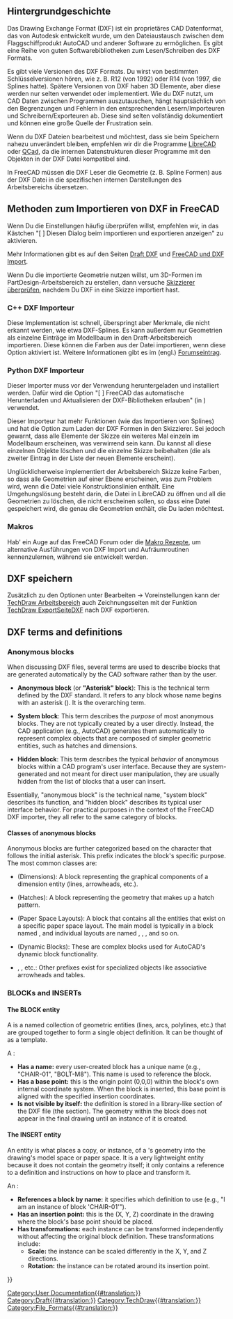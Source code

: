 <languages/>
{{TOCright}}

<span id="Background_history"></span>
== Hintergrundgeschichte ==

Das Drawing Exchange Format (DXF) ist ein proprietäres CAD Datenformat, das von Autodesk entwickelt wurde, um den Dateiaustausch zwischen dem Flaggschiffprodukt AutoCAD und anderer Software zu ermöglichen. Es gibt eine Reihe von guten Softwarebibliotheken zum Lesen/Schreiben des DXF Formats.

Es gibt viele Versionen des DXF Formats. Du wirst von bestimmten Schlüsselversionen hören, wie z. B. R12 (von 1992) oder R14 (von 1997, die Splines hatte). Spätere Versionen von DXF haben 3D Elemente, aber diese werden nur selten verwendet oder implementiert. Wie du DXF nutzt, um CAD Daten zwischen Programmen auszutauschen, hängt hauptsächlich von den Begrenzungen und Fehlern in den entsprechenden Lesern/Importeuren und Schreibern/Exporteuren ab. Diese sind selten vollständig dokumentiert und können eine große Quelle der Frustration sein.

Wenn du DXF Dateien bearbeitest und möchtest, dass sie beim Speichern nahezu unverändert bleiben, empfehlen wir dir die Programme 
[https://en.wikipedia.org/wiki/LibreCAD LibreCAD] oder [https://en.wikipedia.org/wiki/QCad QCad], da die internen Datenstrukturen dieser Programme mit den Objekten in der DXF Datei kompatibel sind.

In FreeCAD müssen die DXF Leser die Geometrie (z. B. Spline Formen) aus der DXF Datei in die spezifischen internen Darstellungen des Arbeitsbereichs übersetzen.

<span id="Methods_for_importing_DXF_to_FreeCAD"></span>
== Methoden zum Importieren von DXF in FreeCAD ==

Wenn Du die Einstellungen häufig überprüfen willst, empfehlen wir, in {{MenuCommand|Bearbeiten → Einstellungen → Import-Export → DXF}} das Kästchen "[ ] Diesen Dialog beim importieren und exportieren anzeigen" zu aktivieren.

Mehr Informationen gibt es auf den Seiten [[Draft_DXF/de|Draft DXF]] und [[FreeCAD_and_DXF_Import/de|FreeCAD und DXF Import]].

Wenn Du die importierte Geometrie nutzen willst, um 3D-Formen im PartDesign-Arbeitsbereich zu erstellen, dann versuche [[Sketcher_ValidateSketch/de|Skizzierer überprüfen]], nachdem Du DXF in eine Skizze importiert hast.

<span id="C++_DXF_importer"></span>
=== C++ DXF Importeur ===

Diese Implementation ist schnell, überspringt aber Merkmale, die nicht erkannt werden, wie etwa DXF-Splines. Es kann außerdem nur Geometrien als einzelne Einträge im Modellbaum in den Draft-Arbeitsbereich importieren. Diese können die Farben aus der Datei importieren, wenn diese Option aktiviert ist. Weitere Informationen gibt es im (engl.) [https://forum.freecadweb.org/viewtopic.php?f=3&t=32493 Forumseintrag].

<span id="Python_DXF_importer"></span>
=== Python DXF Importeur ===

Dieser Importer muss vor der Verwendung heruntergeladen und installiert werden. Dafür wird die Option "[ ] FreeCAD das automatische Herunterladen und Aktualisieren der DXF-Bibliotheken erlauben" (in {{MenuCommand|Bearbeiten → Einstellungen → Import/Export → DXF}}) verwendet.

Dieser Importeur hat mehr Funktionen (wie das Importieren von Splines) und hat die Option zum Laden der DXF Formen in den Skizzierer. Sei jedoch gewarnt, dass alle Elemente der Skizze ein weiteres Mal einzeln im Modellbaum erscheinen, was verwirrend sein kann. Du kannst all diese einzelnen Objekte löschen und die einzelne Skizze beibehalten (die als zweiter Eintrag in der Liste der neuen Elemente erscheint).

Unglücklicherweise implementiert der  Arbeitsbereich Skizze keine Farben, so dass alle Geometrien auf einer Ebene erscheinen, was zum Problem wird, wenn die Datei viele Konstruktionslinien enthält. Eine Umgehungslösung besteht darin, die Datei in LibreCAD zu öffnen und all die Geometrien zu löschen, die nicht erscheinen sollen, so dass eine Datei gespeichert wird, die genau die Geometrien enthält, die Du laden möchtest.

<span id="Macros"></span>
=== Makros ===

Hab' ein Auge auf das FreeCAD Forum oder die [[Macros_recipes/de|Makro Rezepte]], um alternative Ausführungen von DXF Import und Aufräumroutinen kennenzulernen, während sie entwickelt werden.

<span id="Saving_DXF"></span>
== DXF speichern ==

Zusätzlich zu den Optionen unter Bearbeiten → Voreinstellungen kann der [[TechDraw_Workbench/de|TechDraw Arbeitsbereich]] auch Zeichnungsseiten mit der Funktion [[TechDraw_ExportPageDXF/de|TechDraw ExportSeiteDXF]] nach DXF exportieren.


== DXF terms and definitions ==

=== Anonymous blocks ===

When discussing DXF files, several terms are used to describe blocks that are generated automatically by the CAD software rather than by the user. 

* '''Anonymous block''' (or '''"Asterisk" block'''): This is the technical term defined by the DXF standard. It refers to any block whose name begins with an asterisk ({{Incode|*}}). It is the overarching term.

* '''System block''': This term describes the ''purpose'' of most anonymous blocks. They are not typically created by a user directly. Instead, the CAD application (e.g., AutoCAD) generates them automatically to represent complex objects that are composed of simpler geometric entities, such as hatches and dimensions.

* '''Hidden block''': This term describes the typical ''behavior'' of anonymous blocks within a CAD program's user interface. Because they are system-generated and not meant for direct user manipulation, they are usually hidden from the list of blocks that a user can insert.

Essentially, "anonymous block" is the technical name, "system block" describes its function, and "hidden block" describes its typical user interface behavior. For practical purposes in the context of the FreeCAD DXF importer, they all refer to the same category of blocks.

==== Classes of anonymous blocks ====

Anonymous blocks are further categorized based on the character that follows the initial asterisk. This prefix indicates the block's specific purpose. The most common classes are:

* {{Incode|*D...}} (Dimensions): A block representing the graphical components of a dimension entity (lines, arrowheads, etc.).
* {{Incode|*X...}} (Hatches): A block representing the geometry that makes up a hatch pattern.
* {{Incode|*P...}} (Paper Space Layouts): A block that contains all the entities that exist on a specific paper space layout. The main model is typically in a block named {{Incode|*Model_Space}}, and individual layouts are named {{Incode|*Paper_Space}}, {{Incode|*Paper_Space0}}, {{Incode|*Paper_Space1}}, and so on.
* {{Incode|*U...}} (Dynamic Blocks): These are complex blocks used for AutoCAD's dynamic block functionality.
* {{Incode|*E...}}, {{Incode|*T...}}, etc.: Other prefixes exist for specialized objects like associative arrowheads and tables.

=== BLOCKs and INSERTs ===

==== The BLOCK entity ====

A {{Incode|BLOCK}} is a named collection of geometric entities (lines, arcs, polylines, etc.) that are grouped together to form a single object definition. It can be thought of as a template.

A {{Incode|BLOCK}}:
* '''Has a name:''' every user-created block has a unique name (e.g., "CHAIR-01", "BOLT-M8"). This name is used to reference the block.
* '''Has a base point:''' this is the origin point (0,0,0) within the block's own internal coordinate system. When the block is inserted, this base point is aligned with the specified insertion coordinates.
* '''Is not visible by itself:''' the {{Incode|BLOCK}} definition is stored in a library-like section of the DXF file (the {{Incode|BLOCKS}} section). The geometry within the block does not appear in the final drawing until an instance of it is created.

==== The INSERT entity ====

An {{Incode|INSERT}} entity is what places a copy, or instance, of a {{Incode|BLOCK}}'s geometry into the drawing's model space or paper space. It is a very lightweight entity because it does not contain the geometry itself; it only contains a reference to a {{Incode|BLOCK}} definition and instructions on how to place and transform it.

An {{Incode|INSERT}}:
* '''References a block by name:''' it specifies which {{Incode|BLOCK}} definition to use (e.g., "I am an instance of block 'CHAIR-01'").
* '''Has an insertion point:''' this is the (X, Y, Z) coordinate in the drawing where the block's base point should be placed.
* '''Has transformations:''' each instance can be transformed independently without affecting the original block definition. These transformations include:
** '''Scale:''' the instance can be scaled differently in the X, Y, and Z directions.
** '''Rotation:''' the instance can be rotated around its insertion point.


{{Userdocnavi{{#translation:}}}}
[[Category:User Documentation{{#translation:}}]]
[[Category:Draft{{#translation:}}]]
[[Category:TechDraw{{#translation:}}]]
[[Category:File_Formats{{#translation:}}]]